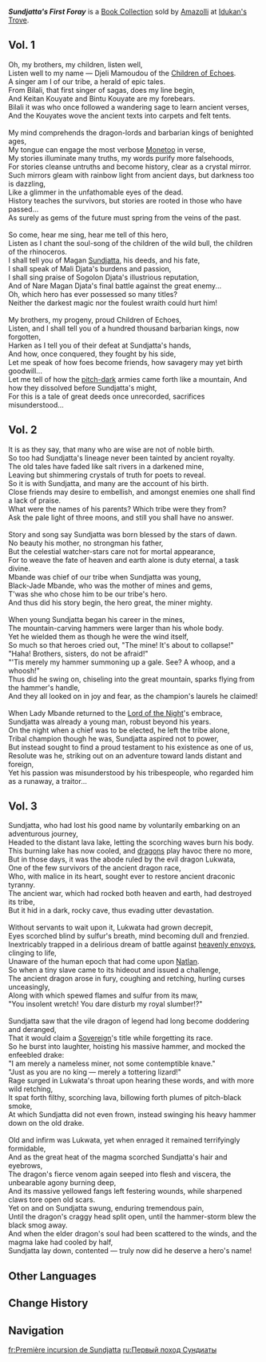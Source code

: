 {{Book Collection Infobox
|image     = Book Sundjatta's First Foray.png
|quality   = 4
|region_lore = Natlan
|region_location = Natlan
|volumes   = 3
|vol1      = Sold by [[Amazolli]] at [[Idukan's Trove]] <br>
|vol2      = Sold by Amazolli at Idukan's Trove
|vol3      = Sold by Amazolli at Idukan's Trove
|author    = Djeli Mamoudou
}}
'''''Sundjatta's First Foray''''' is a [[Book Collection]] sold by [[Amazolli]] at [[Idukan's Trove]].

==Vol. 1==
{{Description|A woven scroll passed down for generations in the [[Children of Echoes]]. It tells the legend of a young [[Sundjatta]] from 500 years ago.
}}
Oh, my brothers, my children, listen well, <br> 
Listen well to my name &mdash; Djeli Mamoudou of the [[Children of Echoes]]. <br> 
A singer am I of our tribe, a herald of epic tales. <br> 
From Bilali, that first singer of sagas, does my line begin, <br> 
And Keitan Kouyate and Bintu Kouyate are my forebears. <br> 
Bilali it was who once followed a wandering sage to learn ancient verses, <br> 
And the Kouyates wove the ancient texts into carpets and felt tents. <br><br> 
<!--x-->
My mind comprehends the dragon-lords and barbarian kings of benighted ages, <br> 
My tongue can engage the most verbose [[Monetoo]] in verse, <br> 
My stories illuminate many truths, my words purify more falsehoods, <br> 
For stories cleanse untruths and become history, clear as a crystal mirror. <br> 
Such mirrors gleam with rainbow light from ancient days, but darkness too is dazzling, <br> 
Like a glimmer in the unfathomable eyes of the dead. <br> 
History teaches the survivors, but stories are rooted in those who have passed... <br> 
As surely as gems of the future must spring from the veins of the past. <br> <br> 
<!--x-->
So come, hear me sing, hear me tell of this hero, <br> 
Listen as I chant the soul-song of the children of the wild bull, the children of the rhinoceros. <br> 
I shall tell you of Magan [[Sundjatta]], his deeds, and his fate, <br> 
I shall speak of Mali Djata's burdens and passion, <br> 
I shall sing praise of Sogolon Djata's illustrious reputation, <br> 
And of Nare Magan Djata's final battle against the great enemy... <br> 
Oh, which hero has ever possessed so many titles? <br> 
Neither the darkest magic nor the foulest wraith could hurt him! <br><br> 
<!--x-->
My brothers, my progeny, proud Children of Echoes, <br> 
Listen, and I shall tell you of a hundred thousand barbarian kings, now forgotten, <br> 
Harken as I tell you of their defeat at Sundjatta's hands, <br> 
And how, once conquered, they fought by his side, <br> 
Let me speak of how foes become friends, how savagery may yet birth goodwill... <br> 
Let me tell of how the [[Abyss|pitch-dark]] armies came forth like a mountain, 
And how they dissolved before Sundjatta's might, <br> 
For this is a tale of great deeds once unrecorded, sacrifices misunderstood...<br>

==Vol. 2==
{{Description|A woven scroll passed down for generations in the Children of Echoes. It tells the legend of a young Sundjatta from 500 years ago.
}}
It is as they say, that many who are wise are not of noble birth. <br> 
So too had Sundjatta's lineage never been tainted by ancient royalty. <br> 
The old tales have faded like salt rivers in a darkened mine, <br> 
Leaving but shimmering crystals of truth for poets to reveal. <br> 
So it is with Sundjatta, and many are the account of his birth. <br> 
Close friends may desire to embellish, and amongst enemies one shall find a lack of praise. <br> 
What were the names of his parents? Which tribe were they from? <br> 
Ask the pale light of three moons, and still you shall have no answer. <br><br> 
<!--x-->
Story and song say Sundjatta was born blessed by the stars of dawn. <br>
No beauty his mother, no strongman his father, <br> 
But the celestial watcher-stars care not for mortal appearance, <br> 
For to weave the fate of heaven and earth alone is duty eternal, a task divine. <br>  
Mbande was chief of our tribe when Sundjatta was young, <br> 
Black-Jade Mbande, who was the mother of mines and gems, <br> 
T'was she who chose him to be our tribe's hero. <br> 
And thus did his story begin, the hero great, the miner mighty. <br><br> 
<!--x-->
When young Sundjatta began his career in the mines, <br> 
The mountain-carving hammers were larger than his whole body. <br> 
Yet he wielded them as though he were the wind itself, <br> 
So much so that heroes cried out, "The mine! It's about to collapse!" <br> 
"Haha! Brothers, sisters, do not be afraid!" <br> 
"'Tis merely my hammer summoning up a gale. See? A whoop, and a whoosh!" <br> 
Thus did he swing on, chiseling into the great mountain, sparks flying from the hammer's handle, <br> 
And they all looked on in joy and fear, as the champion's laurels he claimed! <br><br> 
<!--x-->
When Lady Mbande returned to the [[Lord of the Night]]'s embrace, <br> 
Sundjatta was already a young man, robust beyond his years. <br> 
On the night when a chief was to be elected, he left the tribe alone, <br> 
Tribal champion though he was, Sundjatta aspired not to power, <br> 
But instead sought to find a proud testament to his existence as one of us, <br> 
Resolute was he, striking out on an adventure toward lands distant and foreign, <br> 
Yet his passion was misunderstood by his tribespeople, who regarded him as a runaway, a traitor... <br>

==Vol. 3==
{{Description|A woven scroll passed down for generations in the Children of Echoes. It tells the legend of a young Sundjatta from 500 years ago.
}}
Sundjatta, who had lost his good name by voluntarily embarking on an adventurous journey, <br> 
Headed to the distant lava lake, letting the scorching waves burn his body. <br> 
This burning lake has now cooled, and [[dragons]] play havoc there no more, <br> 
But in those days, it was the abode ruled by the evil dragon Lukwata, <br> 
One of the few survivors of the ancient dragon race, <br> 
Who, with malice in its heart, sought ever to restore ancient draconic tyranny. <br> 
The ancient war, which had rocked both heaven and earth, had destroyed its tribe, <br> 
But it hid in a dark, rocky cave, thus evading utter devastation. <br><br> 
<!--x-->
Without servants to wait upon it, Lukwata had grown decrepit, <br> 
Eyes scorched blind by sulfur's breath, mind becoming dull and frenzied. <br> 
Inextricably trapped in a delirious dream of battle against [[Angels|heavenly envoys]], clinging to life, <br>  
Unaware of the human epoch that had come upon [[Natlan]]. <br> 
So when a tiny slave came to its hideout and issued a challenge, <br> 
The ancient dragon arose in fury, coughing and retching, hurling curses unceasingly, <br>  
Along with which spewed flames and sulfur from its maw, <br> 
"You insolent wretch! You dare disturb my royal slumber!?" <br><br>
<!--x-->
Sundjatta saw that the vile dragon of legend had long become doddering and deranged, <br> 
That it would claim a [[Seven Sovereigns|Sovereign]]'s title while forgetting its race. <br> 
So he burst into laughter, hoisting his massive hammer, and mocked the enfeebled drake: <br> 
"I am merely a nameless miner, not some contemptible knave." <br> 
"Just as you are no king &mdash; merely a tottering lizard!" <br> 
Rage surged in Lukwata's throat upon hearing these words, and with more wild retching, <br> 
It spat forth filthy, scorching lava, billowing forth plumes of pitch-black smoke, <br> 
At which Sundjatta did not even frown, instead swinging his heavy hammer down on the old drake. <br><br> 
<!--x-->
Old and infirm was Lukwata, yet when enraged it remained terrifyingly formidable, <br> 
And as the great heat of the magma scorched Sundjatta's hair and eyebrows, <br> 
The dragon's fierce venom again seeped into flesh and viscera, the unbearable agony burning deep, <br>  
And its massive yellowed fangs left festering wounds, while sharpened claws tore open old scars. <br> 
Yet on and on Sundjatta swung, enduring tremendous pain, <br> 
Until the dragon's craggy head split open, until the hammer-storm blew the black smog away. <br> 
And when the elder dragon's soul had been scattered to the winds, and the magma lake had cooled by half, <br> 
Sundjatta lay down, contented — truly now did he deserve a hero's name!<br> 

==Other Languages==
{{Other Languages
|zhs      = 松伽塔的初阵
|zht      = 松伽塔的初陣
|ja       = スンジャタの初陣
|ko       = 순디자타의 첫 출진
|es       = La primera incursión de Sundiata
|fr       = Première incursion de Sundjatta
|ru       = Первый поход Сундиаты
|th       = การต่อสู้ครั้งแรกของ Sundjatta
|vi       = Trận Đấu Đầu Tiên Của Sundjatta
|de       = Sundjattas erster Auszug
|id       = Serangan Pertama Sundjatta
|pt       = Primeira Incursão de Sundjatta
|tr       = Sundjatta'nın İlk Yolculuğu
|it       = Prima incursione di Sundjatta
}}

==Change History==
{{Change History|5.5}}

==Navigation==
{{Book Navbox|Natlan}}

[[fr:Première incursion de Sundjatta]]
[[ru:Первый поход Сундиаты]]